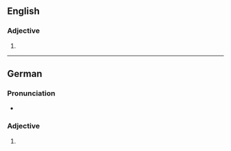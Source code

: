 ==English==

===Adjective===
{{head|en|comparative adjective}}

# {{en-comparative of|absurd}}

----

==German==

===Pronunciation===
* {{audio|De-absurder.ogg|Audio|lang=de}}

===Adjective===
{{head|de|adjective form}}

# {{inflection of|de|absurd||str//mix|nom|m|s|;|str|gen//dat|f|s|;|str|gen|p}}